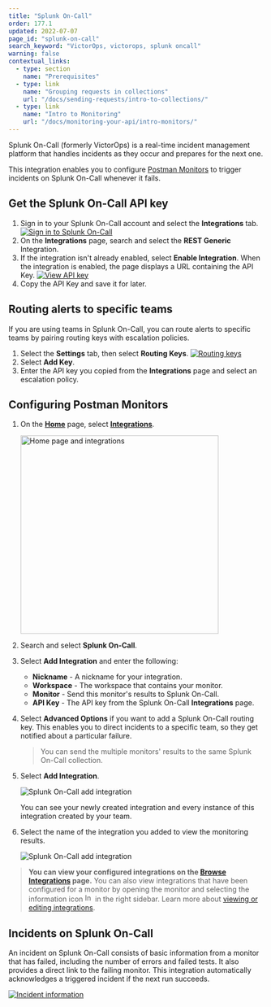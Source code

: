 ```yaml
---
title: "Splunk On-Call"
order: 177.1
updated: 2022-07-07
page_id: "splunk-on-call"
search_keyword: "VictorOps, victorops, splunk oncall"
warning: false
contextual_links:
  - type: section
    name: "Prerequisites"
  - type: link
    name: "Grouping requests in collections"
    url: "/docs/sending-requests/intro-to-collections/"
  - type: link
    name: "Intro to Monitoring"
    url: "/docs/monitoring-your-api/intro-monitors/"
---
```


Splunk On-Call (formerly VictorOps) is a real-time incident management platform that handles incidents as they occur and prepares for the next one.

This integration enables you to configure [Postman Monitors](/docs/monitoring-your-api/intro-monitors/) to trigger incidents on Splunk On-Call whenever it fails.

## Get the Splunk On-Call API key

1. Sign in to your Splunk On-Call account and select the **Integrations** tab.
   [![Sign in to Splunk On-Call](https://assets.postman.com/postman-docs/splunk-on-call-integrations-2.jpg)](https://assets.postman.com/postman-docs/splunk-on-call-integrations-2.jpg)
1. On the **Integrations** page, search and select the **REST Generic** Integration.
1. If the integration isn't already enabled, select **Enable Integration**. When the integration is enabled, the page displays a URL containing the API Key.
   [![View API key](https://assets.postman.com/postman-docs/splunk-on-call-copy-api-key.jpg)](https://assets.postman.com/postman-docs/splunk-on-call-copy-api-key.jpg)
1. Copy the API Key and save it for later.

## Routing alerts to specific teams

If you are using teams in Splunk On-Call, you can route alerts to specific teams by pairing routing keys with escalation policies.

1. Select the **Settings** tab, then select **Routing Keys**.
   [![Routing keys](https://assets.postman.com/postman-docs/splunk-on-call-routing-keys-1.jpg)](https://assets.postman.com/postman-docs/splunk-on-call-routing-keys-1.jpg)
1. Select **Add Key**.
1. Enter the API key you copied from the **Integrations** page and select an escalation policy.

## Configuring Postman Monitors

1. On the **[Home](https://go.postman.co/home)** page, select **[Integrations](https://go.postman.co/integrations)**.

    <img alt="Home page and integrations" src="https://assets.postman.com/postman-docs/v10/home-integrations-v10.jpg" width="390px"/>

1. Search and select **Splunk On-Call**.
1. Select **Add Integration** and enter the following:
    * **Nickname** -   A nickname for your integration.
    * **Workspace** -  The workspace that contains your monitor.
    * **Monitor** -   Send this monitor's results to Splunk On-Call.
    * **API Key** -  The API key from the Splunk On-Call **Integrations** page.
1. Select **Advanced Options** if you want to add a Splunk On-Call routing key. This enables you to direct incidents to a specific team, so they get notified about a particular failure.
    > You can send the multiple monitors' results to the same Splunk On-Call collection.
1. Select **Add Integration**.

   ![Splunk On-Call add integration](https://assets.postman.com/postman-docs/splunk-on-call-add-integration-config.jpg)

   You can see your newly created integration and every instance of this integration created by your team.

1. Select the name of the integration you added to view the monitoring results.

   ![Splunk On-Call add integration](https://assets.postman.com/postman-docs/splunk-on-call-view-all-integrations.jpg)

> **You can view your configured integrations on the [Browse Integrations](https://go.postman.co/integrations/browse) page.** You can also view integrations that have been configured for a monitor by opening the monitor and selecting the information icon <img alt="Information icon" src="https://assets.postman.com/postman-docs/icon-information-v9-5.jpg#icon" width="16px"/> in the right sidebar. Learn more about [viewing or editing integrations](/docs/integrations/intro-integrations/#viewing-or-editing-integrations).

## Incidents on Splunk On-Call

An incident on Splunk On-Call consists of basic information from a monitor that has failed, including the number of errors and failed tests. It also provides a direct link to the failing monitor. This integration automatically acknowledges a triggered incident if the next run succeeds.

[![Incident information](https://assets.postman.com/postman-docs/splunk-on-call-incident-info.jpg)](https://assets.postman.com/postman-docs/splunk-on-call-incident-info.jpg)

